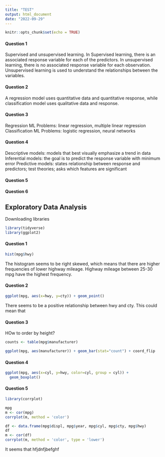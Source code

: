 ```yaml
---
title: "TEST"
output: html_document
date: "2022-09-29"
---
```


```r
knitr::opts_chunk$set(echo = TRUE)
```

#### Question 1
Supervised and unsupervised learning. In Supervised learning, there is an associated response variable for each of the predictors. In unsupervised learning, there is no associated response variable for each observation. Unsupervised learning is used to understand the relationships between the variables.

#### Question 2
A regression model uses quantitative data and quantitative response, while classification model uses qualitative data and response.


#### Question 3
Regression ML Problems: linear regression, multiple linear regression
Classification ML Problems: logistic regression, neural networks

#### Question 4
Descriptive models: models that best visually emphasize a trend in data
Inferential models: the goal is to predict the response variable with minimum error
Predictive models: states relationship between response and predictors; test theories; asks which features are significant

#### Question 5
#### Question 6

## Exploratory Data Analysis
Downloading libraries
```r
library(tidyverse)
library(ggplot2)
```

#### Question 1
```r
hist(mpg$hwy)
```
The histogram seems to be right skewed, which means that there are higher frequencies of lower highway mileage. Highway mileage between 25-30 mpg have the highest frequency.

#### Question 2
```r
ggplot(mpg, aes(x=hwy, y=cty)) + geom_point()
```
There seems to be a positive relationship between hwy and cty. This could mean that

#### Question 3
HOw to order by height?
```r
counts <- table(mpg$manufacturer)

ggplot(mpg, aes(manufacturer)) + geom_bar(stat="count") + coord_flip
```

#### Question 4
```r
ggplot(mpg, aes(x=cyl, y=hwy, color=cyl, group = cyl)) +
  geom_boxplot()
```

#### Question 5
```r
library(corrplot)
```

```r
mpg
m <- cor(mpg)
corrplot(m, method = 'color')
```

```r
df <- data.frame(mpg$displ, mpg$year, mpg$cyl, mpg$cty, mpg$hwy)
df
m <- cor(df)
corrplot(m, method = 'color', type = 'lower')
```
It seems that hfjdnfjbefghf